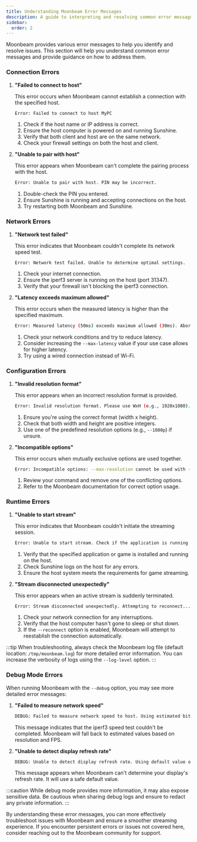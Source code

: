 ```yaml
---
title: Understanding Moonbeam Error Messages
description: A guide to interpreting and resolving common error messages in Moonbeam
sidebar:
  order: 2
---
```



Moonbeam provides various error messages to help you identify and resolve issues. This section will help you understand common error messages and provide guidance on how to address them.

### Connection Errors

1. **"Failed to connect to host"**

   This error occurs when Moonbeam cannot establish a connection with the specified host.

   ```bash
   Error: Failed to connect to host MyPC
   ```

   <Steps>
   
   1. Check if the host name or IP address is correct.
   2. Ensure the host computer is powered on and running Sunshine.
   3. Verify that both client and host are on the same network.
   4. Check your firewall settings on both the host and client.

   </Steps>

2. **"Unable to pair with host"**

   This error appears when Moonbeam can't complete the pairing process with the host.

   ```bash
   Error: Unable to pair with host. PIN may be incorrect.
   ```

   <Steps>
   
   1. Double-check the PIN you entered.
   2. Ensure Sunshine is running and accepting connections on the host.
   3. Try restarting both Moonbeam and Sunshine.

   </Steps>

### Network Errors

1. **"Network test failed"**

   This error indicates that Moonbeam couldn't complete its network speed test.

   ```bash
   Error: Network test failed. Unable to determine optimal settings.
   ```

   <Steps>
   
   1. Check your internet connection.
   2. Ensure the iperf3 server is running on the host (port 31347).
   3. Verify that your firewall isn't blocking the iperf3 connection.

   </Steps>

2. **"Latency exceeds maximum allowed"**

   This error occurs when the measured latency is higher than the specified maximum.

   ```bash
   Error: Measured latency (50ms) exceeds maximum allowed (30ms). Aborting.
   ```

   <Steps>
   
   1. Check your network conditions and try to reduce latency.
   2. Consider increasing the `--max-latency` value if your use case allows for higher latency.
   3. Try using a wired connection instead of Wi-Fi.

   </Steps>

### Configuration Errors

1. **"Invalid resolution format"**

   This error appears when an incorrect resolution format is provided.

   ```bash
   Error: Invalid resolution format. Please use WxH (e.g., 1920x1080).
   ```

   <Steps>
   
   1. Ensure you're using the correct format (width x height).
   2. Check that both width and height are positive integers.
   3. Use one of the predefined resolution options (e.g., `--1080p`) if unsure.

   </Steps>

2. **"Incompatible options"**

   This error occurs when mutually exclusive options are used together.

   ```bash
   Error: Incompatible options: --max-resolution cannot be used with --resolution
   ```

   <Steps>
   
   1. Review your command and remove one of the conflicting options.
   2. Refer to the Moonbeam documentation for correct option usage.

   </Steps>

### Runtime Errors

1. **"Unable to start stream"**

   This error indicates that Moonbeam couldn't initiate the streaming session.

   ```bash
   Error: Unable to start stream. Check if the application is running on the host.
   ```

   <Steps>
   
   1. Verify that the specified application or game is installed and running on the host.
   2. Check Sunshine logs on the host for any errors.
   3. Ensure the host system meets the requirements for game streaming.

   </Steps>

2. **"Stream disconnected unexpectedly"**

   This error appears when an active stream is suddenly terminated.

   ```bash
   Error: Stream disconnected unexpectedly. Attempting to reconnect...
   ```

   <Steps>
   
   1. Check your network connection for any interruptions.
   2. Verify that the host computer hasn't gone to sleep or shut down.
   3. If the `--reconnect` option is enabled, Moonbeam will attempt to reestablish the connection automatically.

   </Steps>

:::tip
When troubleshooting, always check the Moonbeam log file (default location: `/tmp/moonbeam.log`) for more detailed error information. You can increase the verbosity of logs using the `--log-level` option.
:::

### Debug Mode Errors

When running Moonbeam with the `--debug` option, you may see more detailed error messages:

1. **"Failed to measure network speed"**

   ```bash
   DEBUG: Failed to measure network speed to host. Using estimated bitrate.
   ```

   This message indicates that the iperf3 speed test couldn't be completed. Moonbeam will fall back to estimated values based on resolution and FPS.

2. **"Unable to detect display refresh rate"**

   ```bash
   DEBUG: Unable to detect display refresh rate. Using default value of 60Hz.
   ```

   This message appears when Moonbeam can't determine your display's refresh rate. It will use a safe default value.

:::caution
While debug mode provides more information, it may also expose sensitive data. Be cautious when sharing debug logs and ensure to redact any private information.
:::

By understanding these error messages, you can more effectively troubleshoot issues with Moonbeam and ensure a smoother streaming experience. If you encounter persistent errors or issues not covered here, consider reaching out to the Moonbeam community for support.
